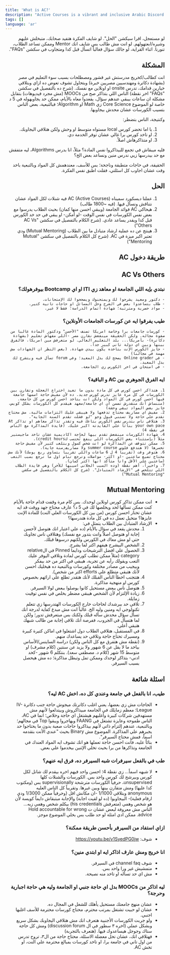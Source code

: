 ```yaml
---
title: 'What is AC?'
description: "Active Courses is a vibrant and inclusive Arabic Discord server dedicated to fostering a thriving community for CS enthusiasts mainly in the Egyptian region. Whether you're a beginner or an expert, we've got something valuable to offer to everyone. Join us to dive into the exciting world of Computer Science, study together, share knowledge, and engage in meaningful discussions with like-minded individuals."
tags: []
language: 'ar'
---
```



<div dir="rtl">

<Callout type="info" emoji="ℹ️">
	لو مستعجل، اقرا سيكشن "الحل".
</Callout>

<Callout type="info" emoji="ℹ️">
	لو شايف الفكرة هتفيد صحابك، متبخلش عليهم وشيره/ابعتهولهم.
</Callout>

<Callout type="info" emoji="ℹ️">
	لو انت مش طالب بس شايف انك Mentor وممكن تساعد الطلاب، تنورنا.
</Callout>

<Callout type="info" emoji="ℹ️">
	اثناء القراية، لو جالك سؤال فغالباً اتسأل قبل كدا ومتجاوب في سكشن "FAQs".
</Callout>

## المشكلة

انت كطالب/كخريج مدرستش غير قشور ومصطلحات بسبب سوء التعليم في مصر (بشهادة دكاترة ومهندسيين مصريين خبرة) وبتحاول تشوف تعوض ده ازاي وبتلاقي خيارين قدامك، تدرس onsite او اونلاين مع نفسك. (شرح ده بالتفصيل في سكشن "FAQs" اخر نقطة)
الناس اللي بتذاكر صح من MOOCs (مش مجرد فيديوهات) بتقابل مشكلة ان ساعات بيبقي عندهم سؤال، يقعدوا معاه بالأيام، ممكن حد يجاوبهوله في 5 د خاصة لو الموضوع Core Science زي Math او Algorithm؛ فبالتبعية، بعض الناس بتسيب الكورسات عشان محدش بيجاوبها.

وكنتيجة، الناس بتضطر:

1. يا اما تحضر كورس local مستواه متوسط او وحش ولكن هتلاقي اليجاوبك.
2. او تاخد كورس برا غالي عشان توفر الخدمة دي.
3. او متذاكرهاش اصلاً.

فليه ميبقاش في تجمع للبيذاكروا نفس المادة؟ مثلاً، انا بدرس Algorithms، ليه متفقش مع حد بيدرسها زيي ندرس منين ونساعد بعض الخ؟

الحقيقة، في حاجات متطبقة وناجحة؛ بس للأسف، معندهمش كل المواد وبالتبعية باخد وقت عشان اجاوب كل اسئلتي، فقلت اطبق نفس الفكرة.

## الحل

1. عملنا ديسكورد سميناه AC (Active Courses) فيه شنلات لكل المواد عشان نتناقش ونسأل فيها. (فيه ~1800 طالب)
2. هيحاكي AC فوائد الجامعة (ويبقي احسن منها كمان) بحيث الطلاب يدرسوا مع بعض نفس الكورسات في نفس الوقت -لو أمكن- او يبقي في حد خد الكورس قبل كدا ويقدر يساعد عادي. (شرح الكلام بالتفصيل في سكشن "AC Vs Others")
3. هينتج عن ده عملية ارشاد متبادل ما بين الطلاب (Mutual Mentoring) ودي تعتبر اكبر ميزة في AC. (شرح كل الكلام بالتفصيل في سكشن "Mutual Mentoring")

## طريقة دخول AC

<div dir="ltr">

<Cards>
	<Card title="How to join AC" href="/intro/htj" />
</Cards>

</div>

## AC Vs Others

### نبتدي بإيه اللي الجامعة او معاهد زي ITI او اي Bootcamp بيوفرهولك؟

    - دكتور ومعيد يشرحوا لك ويمتحنوك ويصححوا لك الإمتحانات.
    - طلاب بتساعدوا بعض في الشرح وحل المسائل او حاجات تانية كتير.
    - مواد حصرية ومترتبة؛ شهادة اتمام الدراسة؛ فقط لا غير.

### طيب يفرقوا ايه عن كورسات الجامعات الأونلاين؟

    - كورسات جامعات برا وخاصة امريكا تصنف "الأحسن" ودكتور المادة غالباً من صفوة مجاله. ولكن الحقيقة مينفعش نقارن مصر -اللي مفهاش تعليم (بشهادة دكاترة)- بأمريكا... بلد التعليم العالي. لو متعرفش مين امريكا، فالفرق بينها وبين اي دولة تاني كبير جداً.
    - جايز الكورس الإنت بتاخده يكون بيدي شهادة. (بغض النظر ان الشهادات مش مهمة في مجالنا)
    - في Online grader يصحح لك بدل المعيد؛ وفي forum تسأل فيه ويتشرح لك بدل المعيد.
    - في امتحان في اخر الكورس زي الجامعة.

### ايه الفرق الجوهري بين AC و الباقية؟

    1. هتذاكر احسن كورس في كل مادة بدون ما تعيد اختراع العجلة وتقارن بين الكورسات في كل مرة عايز تدرس كورس جديد. ده لأن مفيش حاجة اسمها جامعة فيها احسن كورس في كل المواد ولكن انت بتاخد احسن كورس من كل جامعة. (متنساش انك متقدرش تضمن ان اي جامعة/معهد هيقدم كل الكورسات بشكل كويس، جايز بعض المواد تبقي وحشة)
    2. مفيش اي مصاريف محتاج تدفعها وﻻ هيبقي عليك التزامات مالية. مش محتاج تقدم علي حاجة وﻻ تستني قبول وجو "لو فشلت تقدم السنة الجاية".
    3. هتلاقي ناس بتدرس نفس الكورس بتاعك فيه وتقدر تذاكر معاهم او تذاكر At your own pace بنائاً علي الفايدته اكبر عليك. (فايدة المذاكرة مع الناس في نقطة 4)
    4. شهادة الكورسات مينفعش تقدم بيها لحاجة اكاديمية عشان تاخد ماجيستير مثلاً (بإستثناء بعض الكورسات اللي ينفع تُحتسب كcredit hours).
    5. ممكن تتوقف عن المذاكرة لو انت شخص كسول وبتلعب كتير لأن مفيش حاجة تخسرها (لا هتدفع فلوس summer course وﻻ مصاريف سنة جاية).
    6. هتوفر وقت (تقريباً 4 ل 6 ساعات واللي تقريباً بتساوي ربع يومك) لأنك مش محتاج تضيع ساعتين -او اكثر- مواصلات وترجع تنام اول ما ترجع بسبب التعب (ساعتين علي الأقل وانا متأكد انها اكتر كمان).
    7. واخيراً، أهم نقطة (وده السبب الخلاني اسيبها للأخر) وهي فايدة الطلاب اللي تتلخص في "الإرشاد المتبادل". (شرح كل الكلام بالتفصيل في سكشن "Mutual Mentoring")

## Mutual Mentoring

-   انت ممكن تذاكر كورس اونلاين لوحدك. بس كام مرة وقفت قدام حاجة بالأيام كنت ممكن تسألها لحد ويخلصها لك في 5 د؟ عارف محتاج جهد ووقت قد ايه عشان تختار احسن كورس (من بين كل الكورسات العلي النت) للمادة الإنت عايزها؟ متخيل تعمل ده في كل مادة هتدرسها؟
-   الإرشاد المتبادل بين الطلاب يتمثل في:
    1. محدش يقعد في سؤال بالأيام (ده علي اعتبار انك هتوصل لأحسن إجابة او هتوصل اصلاً وانت بتدور مع نفسك) وهتلاقي ناس تجاوبك حتي لو مش معاك في الكورس ولكنهم درسوها قبلك.
    2. الشخص البيشرح هيفهم اكتر لما يشرح.
    3. الحصول علي افضل الترشيحات ودايما Pinned في الrelative category (مثلاً ممكن تطلب كورس لمادة وتلاقي اليوفر عليك التعب ويقولك رأيه عن تجربة، هيبقي في اكتر من حد بيفكر وبيجيب من مصادر مختلفة وكورسات وبالتبعية ده هيخليك احسن لأنك هتبقي متطلع علي efforts اكتر من شخص).
    4. هتتجنب اخطأ الناس القبلك لأنك هتقدر تطلع علي ارائهم بخصوص كورس او منهجية مذاكرة.
    5. هتوصل ناس ببعض مستحيل كانوا يوصلوا ببعض لولا السيرفر.
    6. زيادة الإلتزام لأن الشخص هيبقي مضطر يخلص في نفس توقيت زمايلة.
    7. تلاقي حد بيرشدك لحاجات خارج الكورسات الهتدرسها زي تتعلم تكنولوجي ايه ومنين وليه الخ. غالباً انت مش مبدع كفاية لدرجة انك تسأل سؤال محدش سأله قبلك ولكنك بس مبتعرفش تدور؛ ولكن لما هتسأل في الجروب، ففرصة انك تلاقي إجابة من طالب شبهك هتبقي أعلي.
    8. في المستقبل، هتلاقي الطلاب دول اشتغلوا في اماكن كتيرة كبيرة ومسيرك تحتاج حاجة وتلاقي حد يساعدك منهم.
    9. (نقطة مش هتفرق مع كل الناس ولكن) دراسة الساينس/الأساس بياخد ما ﻻ يقل عن 6 شهور وﻻ يزيد عن سنتين (كلام مشرف) او متوسط 15 شهر (كلام د. مصطفي سعد). بنتكلم 6 شهور -كحد ادني- بتذاكر لوحدك وممكن تمل وتبطل مذاكرة؛ ده مش هيحصل بسبب السيرفر.

## اسئلة شائعة

### طيب، انا بالفعل في جامعة وعندي كل ده، اخش AC ليه؟

-   الحاجات مش زي بعضها، يعني اغلب دكاترتك ميجوش حاجة جنب دكاترة IV-League؛ معظم زمايلك في الجامعة مبيذاكروش وبيتدلعوا لأنهم مش مستهدفين شركات كبيرة وأغلبهم هيشتغل اي حاجة وخلاص؛ انما في AC، الناس طموحة وعايزة تشتغل في FAANG ويهاجروا ويبقوا Top في مجالهم؛ وبالتبعية، عندهم إلتزام ذاتي لأنهم بيذاكروا حاجات صعبة بدون ما يحتاجوا حد يجبرهم علي المذاكرة. الموضوع مش Binary بحيث "عندي الأنت بتقدمه اسماً، فمش محتاج السيرفر".
-   بنائاً عليه، فأنت احسن حاجة تعملها هو انك تشوف ايه المواد العندك في الجامعة وتذاكرها من برا بحيث تخلي الإثنين بيخدموا علي بعض.

### طب في بالفعل سيرفرات شبه السيرفر ده، فرق ايه عنهم؟

-   ﻻ شبهه اسماً... زي نقطة 4؛ احسن واحد فيهم اخره بيقدم لك شانل لكل كورس وبيرشح لك كورس واحد بس. الكورسات والشنلات كلها unsupervised، حرفياً الكورسات مترشحة supervisionally بس (ومكتوب كدا عليها) ومش متقارن بينها وبين غيرها. وتقريباً كل الناس العليه anonymous وبتلاقي 1/1000 -ان مكانش اقل (وحرفياً ممكن 1/3000 ودي ارقام فعلية)- البيجاوبوا (ده لو لقيت اجابة) والإجابة مبتبقاش دايماً كويسة لأن هو شخص وهمي (متعرفش his credentials) بيكلم شخص وهمي زيه... الناس مش معروفة لبعض عشان ت Hold accountable for wrong advice. ممكن ادي امثلة لو حد طلب بس بخلي الموضوع موجز.

### ازاي استفاد من السيرفر بأحسن طريقة ممكنة؟

-   شوف: https://youtu.be/v1SyedPG0jw

### انا خريج ومش عارف اذاكر ايه او ابتدي منين؟

-   شوف channel faq في السيرفر.
-   متمشيش غير ورا واحد بس.
-   مش اي حد تسأله او تاخد منه نصيحة.

### ليه اذاكر من MOOCs بدل اي حاجة جنبي او الجامعة وليه هي حاجة اجبارية وحرجة؟

-   عشان منهج جامعتك مستحيل يأهلك للشغل في المجال ده.
-   عشان لو حبيت تشتغل بمرتب محترم، محتاج كورسات محترمة للأسف اغلبها اجنبي.
-   ولو جربت الكورسات الأجنبية هتعرف انك مش هتلاقي اليجاوبك بشكل سريع وبشكل عملي (اخره ٣ سطور في ال discussion forum) ومش كل حاجة ستاك وجوجل هيساعدوك فيها. (هتعرف بالتجربة)
-   فهتلاقي انك، عشان تحل معضلة الاسئلة، محتاج حاجة من ال٣، تروح تدرس من اول تاني في جامعة برا، او تاخد كورسات بمبالغ محترمة علي النت، او تخش AC.

</div>
